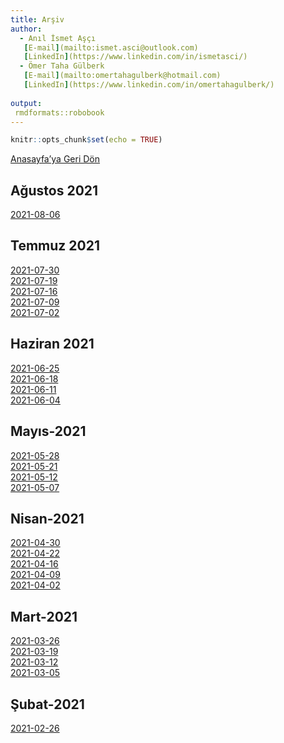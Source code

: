 ---
title: Arşiv
author: 
  - Anıl İsmet Aşçı
   [E-mail](mailto:ismet.asci@outlook.com)
   [LinkedIn](https://www.linkedin.com/in/ismetasci/)
  - Ömer Taha Gülberk
   [E-mail](mailto:omertahagulberk@hotmail.com)
   [LinkedIn](https://www.linkedin.com/in/omertahagulberk/)
    
output:
 rmdformats::robobook
---

```{r setup, include=FALSE}
knitr::opts_chunk$set(echo = TRUE)
```






<div><a href="index.html">Anasayfa'ya Geri Dön</a></div>

## Ağustos 2021

<div><a href="TCMB_TR_2021-08-06.html">2021-08-06</a></div>

## Temmuz 2021

<div><a href="TCMB_TR_2021-07-30.html">2021-07-30</a></div>
<div><a href="TCMB_TR_2021-07-19.html">2021-07-19</a></div>
<div><a href="TCMB_TR_2021-07-16.html">2021-07-16</a></div>
<div><a href="TCMB_TR_2021-07-09.html">2021-07-09</a></div>
<div><a href="TCMB_TR_2021-07-02.html">2021-07-02</a></div>

## Haziran 2021

<div><a href="TCMB_TR_2021-06-25.html">2021-06-25</a></div>
<div><a href="TCMB_TR_2021-06-18.html">2021-06-18</a></div>
<div><a href="TCMB_TR_2021-06-11.html">2021-06-11</a></div>
<div><a href="TCMB_TR_2021-06-04.html">2021-06-04</a></div>

## Mayıs-2021

<div><a href="TCMB_TR_2021-05-28.html">2021-05-28</a></div>
<div><a href="TCMB_TR_2021-05-21.html">2021-05-21</a></div>
<div><a href="TCMB_TR_2021-05-12.html">2021-05-12</a></div>
<div><a href="TCMB_TR_2021-05-07.html">2021-05-07</a></div>

## Nisan-2021

<div><a href="TCMB_TR_2021-04-30.html">2021-04-30</a></div>
<div><a href="TCMB_TR_2021-04-22.html">2021-04-22</a></div>
<div><a href="TCMB_TR_2021-04-16.html">2021-04-16</a></div>
<div><a href="TCMB_TR_2021-04-09.html">2021-04-09</a></div>
<div><a href="TCMB_TR_2021-04-02.html">2021-04-02</a></div>

## Mart-2021

<div><a href="TCMB_TR_2021-03-26.html">2021-03-26</a></div>
<div><a href="TCMB_TR_2021-03-19.html">2021-03-19</a></div>
<div><a href="TCMB_TR_2021-03-12.html">2021-03-12</a></div>
<div><a href="TCMB_TR_2021-03-05.html">2021-03-05</a></div>

## Şubat-2021

<div><a href="TCMB_TR_2021-02-26.html">2021-02-26</a></div>